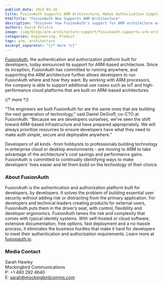 ```yaml
---
publish_date: 2022-03-16 
title: FusionAuth Supports ARM Architecture; Makes Authorization Simple for Developers Building on ARM Architecture
htmlTitle: "FusionAuth Now Supports ARM Architecture"
description: "Discover how FusionAuth's support for ARM architecture enables developers to deploy authentication solutions on ARM-based systems, including IoT and cloud platforms."
authors: David Polstra
image: /img/blogs/arm-architecture-support/fusionauth-supports-arm-architecture.png
categories: Engineering, Product
tags: arm, architecture
excerpt_separator: "{/* more */}"
---
```


[FusionAuth](/), the authentication and authorization platform built for developers, today announced its support for ARM-based architecture. Since its inception, FusionAuth has committed to running anywhere, and supporting the ARM architecture further allows developers to run FusionAuth where and how they want. By working with ARM processors, the company is able to support additional use cases such as IoT and high-performance cloud platforms that are built on ARM-based architectures.


{/* more */}


“The engineers we built FusionAuth for are the same ones that are building the next generation of technology,” said Daniel DeGroff, co-CTO at FusionAuth. “Because we are developers ourselves, we’ve seen the shift toward ARM-based infrastructure and have prepared appropriately. We will always prioritize resources to ensure developers have what they need to make auth simple, secure and deployable anywhere.”  

Developers of all kinds -from hobbyists to professionals building technology in enterprise cloud or desktop environments - are moving to ARM to take advantage of the architecture's cost savings and performance gains. FusionAuth is committed to continually identifying ways to make developers’ lives easier and let them build on the technology of their choice.

### About FusionAuth

FusionAuth is the authentication and authorization platform built for developers, by developers. It solves the problem of building essential user security without adding risk or distracting from the primary application. For developers and technical leaders creating products for external users, FusionAuth puts them in the driver’s seat, with control, flexibility and developer ergonomics. FusionAuth tames the risk and complexity that comes with typical identity systems. With self-hosted or cloud software, extensive documentation, free options, fast deployment and a no-hassle process, it eliminates the business hurdles that make it hard for developers to meet their authentication and authorization requirements. Learn more at [fusionauth.io](/). 


### Media Contact

Sarah Hawley  
Mockingbird Communications  
P: +1 480 292 4640  
E: sarah@mockingbirdcomms.com

